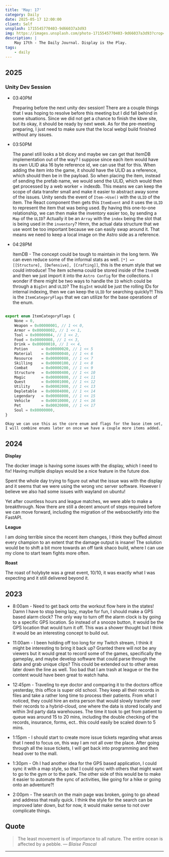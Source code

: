 ```yaml
---
title: 'May: 17'
category: Daily
date: 2025-05-17 12:00:00
client: Self
unsplash: 1715545770403-9d66037a3d93
img: https://images.unsplash.com/photo-1715545770403-9d66037a3d93?crop=entropy&cs=srgb&fm=jpg&ixid=MnwzNjM5Nzd8MHwxfHJhbmRvbXx8fHx8fHx8fDE2ODE3NDg2ODY&ixlib=rb-4.0.3&q=85
description: |
    May 17th - The Daily Journal. Display is the Play.
tags:
    - daily
---
```


## 2025

### Unity Dev Session

- 03:40PM

    Preparing before the next unity dev session!
    There are a couple things that I was hoping to resolve before this meeting but I did fall behind in some situations.
    Since we did not get a chance to finish the kbve site, but its okay, it should be ready by next week.
    As for the pre-meeting preparing, I just need to make sure that the local webgl build finished without any issues.

- 03:50PM

    The panel still looks a bit dicey and maybe we can get that ItemDB implementation out of the way?
    I suppose since each item would have its own ULID aka 16 byte reference id, we can use that for this.
    When adding the item into the game, it should have the ULID as a reference, which should then be in the payload.
    So when placing the item, instead of sending the prefab name, we would send the ULID, which would then get processed by a web worker + indexdb.
    This means we can keep the scope of data transfer small and make it easier to abstract away some of the issues.
    Unity sends the event of `Item->Use()` with the `ULID` of the item.
    The React component then gets this `ItemEvent` and it uses the `ULID` to represent the item that was being used.
    By having this one-to-one relationship, we can then make the inventory easier too, by sending a `Map` of the `ULID`?
    Actually it be an `Array` with the `index` being the slot that is being used in the `inventory`?
    Hmm, the actual data structure that we use wont be too important because we can easily swap around it.
    That means we need to keep a local image on the Astro side as a reference.

- 04:28PM

    ItemDB - The concept could be tough to maintain in the long term. We can even reduce some of the informal stats as well.
    `[*] => [[Structure], [Defensive], [Crafting]]`, this is the enum style that we could introduce!
    The item schema could be stored inside of the `ItemDB` and then we just import it into the `Astro Config` for the collections.
    I wonder if there might be two ways to handle the `ID` which could be through a `BigInt` and `ULID`?
    The `BigInt` would be just the rolling IDs for internal indexing, then we can keep the `ULID` for searching quickly?!
    This is the `ItemCategoryFlags` that we can utilize for the base operations of the enum.

```js

export enum ItemCategoryFlags {
    None = 0,
    Weapon = 0x00000001, // 1 << 0,
    Armor = 0x00000002, // 1 << 1,
    Tool = 0x00000004, // 1 << 2,
    Food = 0x00000008, // 1 << 3,
    Drink = 0x00000010, // 1 << 4,
    Potion      = 0x00000020, // 1 << 5
    Material    = 0x00000040, // 1 << 6
    Resource    = 0x00000080, // 1 << 7
    Skilling    = 0x00000100, // 1 << 8
    Combat      = 0x00000200, // 1 << 9
    Structure   = 0x00000400, // 1 << 10
    Magic       = 0x00000800, // 1 << 11
    Quest       = 0x00001000, // 1 << 12
    Utility     = 0x00002000, // 1 << 13
    Depletable  = 0x00004000, // 1 << 14
    Legendary   = 0x00008000, // 1 << 15
    Vehicle     = 0x00010000, // 1 << 16
    Pet         = 0x00020000, // 1 << 17
    Soul = 0x80000000,
}

```
    Okay we can use this as the core enum and flags for the base item set, I will combine enums later on once we have a couple more items added.

## 2024

**Display**

The docker image is having some issues with the display, which I need to fix!
Having multiple displays would be a nice feature in the future doe.

Spent the whole day trying to figure out what the issue was with the display and it seems that we were using the wrong vnc server software.
However I believe we also had some issues with wayland on ubuntu!

Yet after countless hours and league matches, we were able to make a breakthrough.
Now there are still a decent amount of steps required before we can move forward, including the migration of the websocketify into the FastAPI.

**League**

I am doing terrible since the recent item changes, I think they buffed almost every champion to an extent that the damage output is insane!
The solution would be to shift a bit more towards an off tank shaco build, where I can use my clone to start team fights more often.

**Roast**

The roast of holybyte was a great event, 10/10, it was exactly what I was expecting and it still delivered beyond it.

## 2023

- 8:00am - Need to get back onto the workout flow here in the states! Damn I have to stop being lazy, maybe for fun, I should make a GPS based alarm clock? The only way to turn off the alarm clock is by going to a specific GPS location. So instead of a snooze button, it would be the GPS location that would turn it off. This was a shower thought but I think it would be an interesting concept to build out.

- 11:00am - I been holding off too long for my Twitch stream, I think it might be interesting to bring it back up? Granted there will not be any viewers but it would great to record some of the games, specifically the gameplay, and maybe develop software that could parse through the data and grab unique clips? This could be extended out to other areas later down the line as well. Too bad that I am trash at league or the the content would have been great to watch haha.

- 12:45pm - Traveling to eye doctor and comparing it to the doctors office yesterday, this office is super old school. They keep all their records in files and take a rather long time to process their patients. From what I noticed, they could hire an extra person that would slowly transfer over their records to a hybrid-cloud, one where the data is stored locally and within 3rd party data warehouses. The time it took to get from patient to queue was around 15 to 20 mins, including the double checking of the records, insurance, forms, ect.. this could easily be scaled down to 5 mins.

- 1:15pm - I should start to create more issue tickets regarding what areas that I need to focus on, this way I am not all over the place. After going through all the issue tickets, I will get back into programming and then head over to the mall.

- 1:30pm - Oh I had another idea for the GPS based application, I could sync it with a map style, so that I could sync with others that might want to go to the gym or to the park. The other side of this would be to make it easier to automate the sync of activities, like going for a hike or going onto an adventure?!

- 2:00pm - The search on the main page was broken, going to go ahead and address that really quick. I think the style for the search can be improved later down, but for now, it would make sense to not over complicate things.

## Quote

> The least movement is of importance to all nature. The entire ocean is affected by a pebble.
> — <cite>Blaise Pascal</cite>

---
